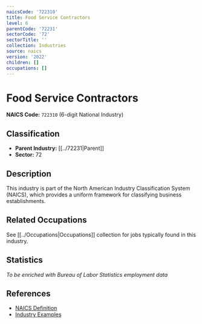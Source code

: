 ```yaml
---
naicsCode: '722310'
title: Food Service Contractors
level: 6
parentCode: '72231'
sectorCode: '72'
sectorTitle: ''
collection: Industries
source: naics
version: '2022'
children: []
occupations: []
---
```

# Food Service Contractors

**NAICS Code:** `722310` (6-digit National Industry)

## Classification

- **Parent Industry:** [[../72231|Parent]]
- **Sector:** 72

## Description

This industry is part of the North American Industry Classification System (NAICS), which provides a uniform framework for classifying business establishments.

## Related Occupations

See [[../Occupations|Occupations]] collection for jobs typically found in this industry.

## Statistics

*To be enriched with Bureau of Labor Statistics employment data*

## References

- [NAICS Definition](https://www.census.gov/naics/)
- [Industry Examples](https://www.census.gov/naics/2022NAICS/)
